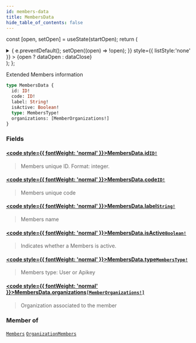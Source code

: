 ```yaml
---
id: members-data
title: MembersData
hide_table_of_contents: false
---
```






const [open, setOpen] = useState(startOpen);
return (
<details {...(open ? { open: true } : {})} className="details" style={{ border:'none', boxShadow:'none', background:'var(--ifm-background-color)' }}>
<summary
onClick={(e) => {
e.preventDefault();
setOpen((open) => !open);
}}
style={{ listStyle:'none' }} >
{open ? dataOpen : dataClose}
</summary>
{open && children}
</details>
);
};

Extended Members information

```graphql
type MembersData {
  id: ID!
  code: ID!
  label: String!
  isActive: Boolean!
  type: MembersType!
  organizations: [MemberOrganizations!]
}
```

### Fields

#### [<code style={{ fontWeight: 'normal' }}>MembersData.<b>id</b></code>](#)<Bullet />[`ID!`](/api/scalars/id) <Badge class="badge badge--secondary" text="non-null"/> <Badge class="badge badge--secondary" text="scalar"/>

> Members unique ID. Format: integer.

#### [<code style={{ fontWeight: 'normal' }}>MembersData.<b>code</b></code>](#)<Bullet />[`ID!`](/api/scalars/id) <Badge class="badge badge--secondary" text="non-null"/> <Badge class="badge badge--secondary" text="scalar"/>

> Members unique code

#### [<code style={{ fontWeight: 'normal' }}>MembersData.<b>label</b></code>](#)<Bullet />[`String!`](/api/scalars/string) <Badge class="badge badge--secondary" text="non-null"/> <Badge class="badge badge--secondary" text="scalar"/>

> Members name

#### [<code style={{ fontWeight: 'normal' }}>MembersData.<b>isActive</b></code>](#)<Bullet />[`Boolean!`](/api/scalars/boolean) <Badge class="badge badge--secondary" text="non-null"/> <Badge class="badge badge--secondary" text="scalar"/>

> Indicates whether a Members is active.

#### [<code style={{ fontWeight: 'normal' }}>MembersData.<b>type</b></code>](#)<Bullet />[`MembersType!`](/api/enums/members-type) <Badge class="badge badge--secondary" text="non-null"/> <Badge class="badge badge--secondary" text="enum"/>

> Members type: User or Apikey

#### [<code style={{ fontWeight: 'normal' }}>MembersData.<b>organizations</b></code>](#)<Bullet />[`[MemberOrganizations!]`](/api/objects/member-organizations) <Badge class="badge badge--secondary" text="list"/> <Badge class="badge badge--secondary" text="object"/>

> Organization associated to the member

### Member of

[`Members`](/api/objects/members) <Badge class="badge badge--secondary" text="object"/><Bullet />[`OrganizationMembers`](/api/objects/organization-members) <Badge class="badge badge--secondary" text="object"/>
